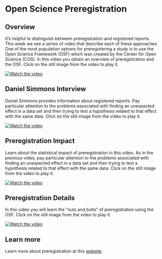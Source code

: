 
# Open Science Preregistration

## Overview

It's helpful to distinguish between preregistration and registered reports. This week we see a series of video that describe each of these approaches  One of the most population options for preregistering a study is to use the Open Science Framework (OSF) which was created by the Center for Open Science (COS). In this video you obtain an overview of preregistration and the OSF. Click on the still image from the video to play it.

[![Watch the video](https://img.youtube.com/vi/9YuNGB3vNOw/hqdefault.jpg)](https://youtu.be/9YuNGB3vNOw)

## Daniel Simmons Interview

Daniel Simmons provides information about registered reports. Pay particular attention to the problems associated with finding an unexpected effect in a data set and then trying to test a hypothesis related to that effect with the same data. Click on the still image from the video to play it.

[![Watch the video](https://img.youtube.com/vi/LYfZr5poCkQ/hqdefault.jpg)](https://youtu.be/LYfZr5poCkQ)

## Preregistration Impact

Learn about the statistical impact of preregistration in this video. As in the previous video, pay particular attention to the problems associated with finding an unexpected effect in a data set and then trying to test a hypothesis related to that effect with the same data. Click on the still image from the video to play it.

[![Watch the video](https://img.youtube.com/vi/-fz_kZvlWpw/hqdefault.jpg)](https://youtu.be/-fz_kZvlWpw)

## Preregistration Details

In this video you will learn the "nuts and bolts" of preregistration using the OSF. Click on the still image from the video to play it.

[![Watch the video](https://img.youtube.com/vi/8QK2-udwoK8/hqdefault.jpg)](https://youtu.be/8QK2-udwoK8)


## Learn more

Learn more about preregistration at this [website](https://www.cos.io/initiatives/prereg).
